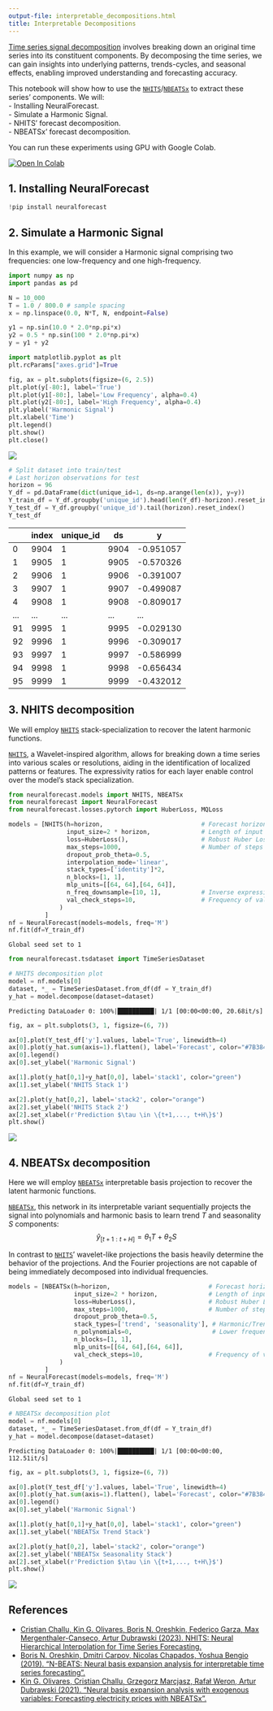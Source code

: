 ```yaml
---
output-file: interpretable_decompositions.html
title: Interpretable Decompositions
---
```



[Time series signal
decomposition](https://en.wikipedia.org/wiki/decomposition_of_time_series)
involves breaking down an original time series into its constituent
components. By decomposing the time series, we can gain insights into
underlying patterns, trends-cycles, and seasonal effects, enabling
improved understanding and forecasting accuracy.

This notebook will show how to use the
[`NHITS`](https://Nixtla.github.io/neuralforecast/models.nhits.html#nhits)/[`NBEATSx`](https://Nixtla.github.io/neuralforecast/models.nbeatsx.html#nbeatsx)
to extract these series’ components. We will:<br/> - Installing
NeuralForecast.<br/> - Simulate a Harmonic Signal.<br/> - NHITS’ forecast
decomposition.<br/> - NBEATSx’ forecast decomposition.<br/>

You can run these experiments using GPU with Google Colab.

<a href="https://colab.research.google.com/github/Nixtla/neuralforecast/blob/main/nbs/examples/Signal_Decomposition.ipynb" target="_parent"><img src="https://colab.research.google.com/assets/colab-badge.svg" alt="Open In Colab"/></a>

## 1. Installing NeuralForecast

```python
!pip install neuralforecast
```

## 2. Simulate a Harmonic Signal

In this example, we will consider a Harmonic signal comprising two
frequencies: one low-frequency and one high-frequency.

```python
import numpy as np
import pandas as pd
```


```python
N = 10_000
T = 1.0 / 800.0 # sample spacing
x = np.linspace(0.0, N*T, N, endpoint=False)

y1 = np.sin(10.0 * 2.0*np.pi*x) 
y2 = 0.5 * np.sin(100 * 2.0*np.pi*x)
y = y1 + y2
```


```python
import matplotlib.pyplot as plt
plt.rcParams["axes.grid"]=True
```


```python
fig, ax = plt.subplots(figsize=(6, 2.5))
plt.plot(y[-80:], label='True')
plt.plot(y1[-80:], label='Low Frequency', alpha=0.4)
plt.plot(y2[-80:], label='High Frequency', alpha=0.4)
plt.ylabel('Harmonic Signal')
plt.xlabel('Time')
plt.legend()
plt.show()
plt.close()
```

![](/neuralforecast/docs/tutorials/14_interpretable_decompositions_files/figure-markdown_strict/cell-6-output-1.png)

```python
# Split dataset into train/test
# Last horizon observations for test
horizon = 96
Y_df = pd.DataFrame(dict(unique_id=1, ds=np.arange(len(x)), y=y))
Y_train_df = Y_df.groupby('unique_id').head(len(Y_df)-horizon).reset_index()
Y_test_df = Y_df.groupby('unique_id').tail(horizon).reset_index()
Y_test_df
```

|     | index | unique_id | ds   | y         |
|-----|-------|-----------|------|-----------|
| 0   | 9904  | 1         | 9904 | -0.951057 |
| 1   | 9905  | 1         | 9905 | -0.570326 |
| 2   | 9906  | 1         | 9906 | -0.391007 |
| 3   | 9907  | 1         | 9907 | -0.499087 |
| 4   | 9908  | 1         | 9908 | -0.809017 |
| ... | ...   | ...       | ...  | ...       |
| 91  | 9995  | 1         | 9995 | -0.029130 |
| 92  | 9996  | 1         | 9996 | -0.309017 |
| 93  | 9997  | 1         | 9997 | -0.586999 |
| 94  | 9998  | 1         | 9998 | -0.656434 |
| 95  | 9999  | 1         | 9999 | -0.432012 |

## 3. NHITS decomposition

We will employ
[`NHITS`](https://Nixtla.github.io/neuralforecast/models.nhits.html#nhits)
stack-specialization to recover the latent harmonic functions.

[`NHITS`](https://Nixtla.github.io/neuralforecast/models.nhits.html#nhits),
a Wavelet-inspired algorithm, allows for breaking down a time series
into various scales or resolutions, aiding in the identification of
localized patterns or features. The expressivity ratios for each layer
enable control over the model’s stack specialization.

```python
from neuralforecast.models import NHITS, NBEATSx
from neuralforecast import NeuralForecast
from neuralforecast.losses.pytorch import HuberLoss, MQLoss
```


```python
models = [NHITS(h=horizon,                           # Forecast horizon
                input_size=2 * horizon,              # Length of input sequence
                loss=HuberLoss(),                    # Robust Huber Loss
                max_steps=1000,                      # Number of steps to train
                dropout_prob_theta=0.5,
                interpolation_mode='linear',
                stack_types=['identity']*2,
                n_blocks=[1, 1],
                mlp_units=[[64, 64],[64, 64]],
                n_freq_downsample=[10, 1],           # Inverse expressivity ratios for NHITS' stacks specialization
                val_check_steps=10,                  # Frequency of validation signal (affects early stopping)
              )
          ]
nf = NeuralForecast(models=models, freq='M')
nf.fit(df=Y_train_df)
```

``` text
Global seed set to 1
```

```python
from neuralforecast.tsdataset import TimeSeriesDataset

# NHITS decomposition plot
model = nf.models[0]
dataset, *_ = TimeSeriesDataset.from_df(df = Y_train_df)
y_hat = model.decompose(dataset=dataset)
```

``` text
Predicting DataLoader 0: 100%|██████████| 1/1 [00:00<00:00, 20.68it/s]
```

```python
fig, ax = plt.subplots(3, 1, figsize=(6, 7))

ax[0].plot(Y_test_df['y'].values, label='True', linewidth=4)
ax[0].plot(y_hat.sum(axis=1).flatten(), label='Forecast', color="#7B3841")
ax[0].legend()
ax[0].set_ylabel('Harmonic Signal')

ax[1].plot(y_hat[0,1]+y_hat[0,0], label='stack1', color="green")
ax[1].set_ylabel('NHITS Stack 1')

ax[2].plot(y_hat[0,2], label='stack2', color="orange")
ax[2].set_ylabel('NHITS Stack 2')
ax[2].set_xlabel(r'Prediction $\tau \in \{t+1,..., t+H\}$')
plt.show()
```

![](/neuralforecast/docs/tutorials/14_interpretable_decompositions_files/figure-markdown_strict/cell-11-output-1.png)

## 4. NBEATSx decomposition

Here we will employ
[`NBEATSx`](https://Nixtla.github.io/neuralforecast/models.nbeatsx.html#nbeatsx)
interpretable basis projection to recover the latent harmonic functions.

[`NBEATSx`](https://Nixtla.github.io/neuralforecast/models.nbeatsx.html#nbeatsx),
this network in its interpretable variant sequentially projects the
signal into polynomials and harmonic basis to learn trend $T$ and
seasonality $S$ components:
$$\hat{y}_{[t+1:t+H]} = \theta_{1} T + \theta_{2} S$$

In contrast to
[`NHITS`](https://Nixtla.github.io/neuralforecast/models.nhits.html#nhits)’
wavelet-like projections the basis heavily determine the behavior of the
projections. And the Fourier projections are not capable of being
immediately decomposed into individual frequencies.

```python
models = [NBEATSx(h=horizon,                           # Forecast horizon
                  input_size=2 * horizon,              # Length of input sequence
                  loss=HuberLoss(),                    # Robust Huber Loss
                  max_steps=1000,                      # Number of steps to train
                  dropout_prob_theta=0.5,
                  stack_types=['trend', 'seasonality'], # Harmonic/Trend projection basis
                  n_polynomials=0,                      # Lower frequencies can be captured by polynomials
                  n_blocks=[1, 1],
                  mlp_units=[[64, 64],[64, 64]],
                  val_check_steps=10,                  # Frequency of validation signal (affects early stopping)
              )
          ]
nf = NeuralForecast(models=models, freq='M')
nf.fit(df=Y_train_df)
```

``` text
Global seed set to 1
```

```python
# NBEATSx decomposition plot
model = nf.models[0]
dataset, *_ = TimeSeriesDataset.from_df(df = Y_train_df)
y_hat = model.decompose(dataset=dataset)
```

``` text
Predicting DataLoader 0: 100%|██████████| 1/1 [00:00<00:00, 112.51it/s]
```

```python
fig, ax = plt.subplots(3, 1, figsize=(6, 7))

ax[0].plot(Y_test_df['y'].values, label='True', linewidth=4)
ax[0].plot(y_hat.sum(axis=1).flatten(), label='Forecast', color="#7B3841")
ax[0].legend()
ax[0].set_ylabel('Harmonic Signal')

ax[1].plot(y_hat[0,1]+y_hat[0,0], label='stack1', color="green")
ax[1].set_ylabel('NBEATSx Trend Stack')

ax[2].plot(y_hat[0,2], label='stack2', color="orange")
ax[2].set_ylabel('NBEATSx Seasonality Stack')
ax[2].set_xlabel(r'Prediction $\tau \in \{t+1,..., t+H\}$')
plt.show()
```

![](/neuralforecast/docs/tutorials/14_interpretable_decompositions_files/figure-markdown_strict/cell-14-output-1.png)

## References

-   [Cristian Challu, Kin G. Olivares, Boris N. Oreshkin, Federico
    Garza, Max Mergenthaler-Canseco, Artur Dubrawski (2023). NHITS:
    Neural Hierarchical Interpolation for Time Series
    Forecasting.](https://arxiv.org/abs/2201.12886)<br/>
-   [Boris N. Oreshkin, Dmitri Carpov, Nicolas Chapados, Yoshua Bengio
    (2019). “N-BEATS: Neural basis expansion analysis for interpretable
    time series forecasting”.](https://arxiv.org/abs/1905.10437)<br/>
-   [Kin G. Olivares, Cristian Challu, Grzegorz Marcjasz, Rafał Weron,
    Artur Dubrawski (2021). “Neural basis expansion analysis with
    exogenous variables: Forecasting electricity prices with
    NBEATSx”.](https://arxiv.org/abs/2104.05522)

